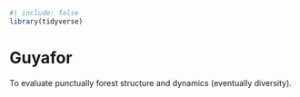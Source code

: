 ```r
#| include: false
library(tidyverse)
```

# Guyafor {.unnumbered}

To evaluate punctually forest structure and dynamics (eventually diversity).
